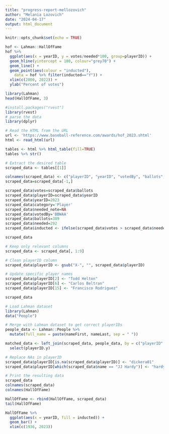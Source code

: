 ---
title: "progress-report-mellozovich"
author: "Melania Lozovich"
date: "2024-04-17"
output: html_document
---

```{r setup, include=FALSE}
knitr::opts_chunk$set(echo = TRUE)
```

```{r}
hof <- Lahman::HallOfFame
hof %>% 
  ggplot(aes(x = yearID, y = votes/needed*100, group=playerID)) +
  geom_hline(yintercept = 100, colour="grey70") + 
  geom_line() +
  geom_point(aes(colour = "inducted"), 
    data = hof %>% filter(inducted=="Y")) +
  xlim(c(2000, 2022)) +
  ylab("Percent of votes")
```

```{r}
library(Lahman)
head(HallOfFame, 3)
```

```{r}
#install.packages("rvest")
library(rvest)
# parse the data
library(dplyr)

# Read the HTML from the URL
url <- 'https://www.baseball-reference.com/awards/hof_2023.shtml'
html <- read_html(url)

tables <- html %>% html_table(fill=TRUE)
tables %>% str()
```

```{r}
# Extract the desired table
scraped_data <- tables[[1]]

colnames(scraped_data) <- c("playerID", "yearID", "votedBy", "ballots", "needed", "votes", "inducted", "category", "needed_note")
scraped_data=scraped_data[-1,]

scraped_data$votes=scraped_data$ballots
scraped_data$playerID=scraped_data$yearID
scraped_data$yearID=2023
scraped_data$category='Player'
scraped_data$needed_note=NA
scraped_data$votedBy='BBWAA'
scraped_data$ballots=389
scraped_data$needed=292
scraped_data$inducted <- ifelse(scraped_data$votes > scraped_data$needed, "Y", "N")

scraped_data
```

```{r}
# Keep only relevant columns
scraped_data <- scraped_data[, 1:9]

# Clean playerID column
scraped_data$playerID <- gsub("X-", "", scraped_data$playerID)

# Update specific player names
scraped_data$playerID[2] <- "Todd Helton"
scraped_data$playerID[6] <- "Carlos Beltran"
scraped_data$playerID[15] <- "Francisco Rodriguez"

scraped_data
```


```{r}
# Load Lahman dataset
library(Lahman)
data("People")

# Merge with Lahman dataset to get correct playerIDs
people_data <- Lahman::People %>%
  mutate(full_name = paste(nameFirst, nameLast, sep = " "))

matched_data <- left_join(scraped_data, people_data, by = c("playerID" = "full_name")) %>%
  select(playerID.y) 

# Replace NAs in playerID
scraped_data$playerID[is.na(scraped_data$playerID)] <- "dickera01"
scraped_data$playerID[which(scraped_data$name == "JJ Hardy")] <- "hardyjj01"

# Print the resulting data
scraped_data
colnames(scraped_data)
colnames(HallOfFame)
```

```{r}
HallOfFame <- rbind(HallOfFame, scraped_data)
tail(HallOfFame)

HallOfFame %>% 
  ggplot(aes(x = yearID, fill = inducted)) +
  geom_bar() +
  xlim(c(1936, 2023))
```
